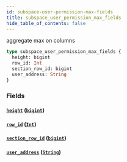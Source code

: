 ```yaml
---
id: subspace-user-permission-max-fields
title: subspace_user_permission_max_fields
hide_table_of_contents: false
---
```


aggregate max on columns

```graphql
type subspace_user_permission_max_fields {
  height: bigint
  row_id: Int
  section_row_id: bigint
  user_address: String
}
```

### Fields

#### [`height`](#) ([`bigint`](../scalars/bigint))

#### [`row_id`](#) ([`Int`](../scalars/int))

#### [`section_row_id`](#) ([`bigint`](../scalars/bigint))

#### [`user_address`](#) ([`String`](../scalars/string))
